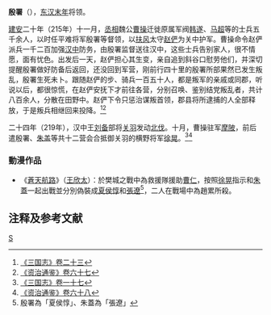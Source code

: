 '''殷署'''（{{bd|2世纪||3世纪|catIdx=Y}}），[[东汉末年|东汉末年]]将领。

[[建安_(东汉)|建安]]二十年（215年）十一月，[[丞相|丞相]]魏公[[曹操|曹操]]迁徙原属军阀[[韩遂|韩遂]]、[[马超|马超]]等的士兵五千余人，以时任平难将军殷署等督领，以[[扶风|扶风]]太守[[赵俨|赵俨]]为关中护军。曹操命令赵俨派兵一千二百加强[[汉中|汉中]]防务，由殷署监督送往汉中，这些士兵告别家人，很不情愿，面有忧色。出发后一天，赵俨担心其生变，亲自追到斜谷口慰劳他们，并深切提醒殷署做好防备后返回，还没回到军营，刚前行四十里的殷署所部果然已发生叛乱，殷署生死未卜。跟随赵俨的步、骑兵一百五十人，都是叛军的亲戚或同郡，听说以后，都很惊慌，在赵俨安抚下才前往各营，分别召唤、鉴别结党叛乱者，共计八百余人，分散在田野中。赵俨下令只惩治谋叛首领，郡县将所逮捕的人全部释放，于是叛兵相继回来投降。<ref>[[:s:三国志/卷23|《三国志》卷二十三]]</ref><ref>[[:s:资治通鉴/卷67|《资治通鉴》卷六十七]]</ref>

二十四年（219年），汉中王[[刘备|刘备]]部将[[关羽|关羽]]发动[[樊城之战|北伐]]。十月，曹操驻军[[摩陂|摩陂]]，前后遣殷署、[[朱盖|朱盖]]等共十二营会合抵御关羽的横野将军[[徐晃|徐晃]]。<ref>[[:s:三国志/卷17|《三国志》卷一十七]]</ref><ref>[[:s:资治通鉴/卷68|《资治通鉴》卷六十八]]</ref>
===動漫作品===
* 《[[蒼天航路|蒼天航路]]》（[[王欣太|王欣太]]）：於樊城之戰中為救援隊援助[[曹仁|曹仁]]，按照[[徐晃|徐晃]]指示和[[朱蓋|朱蓋]]一起出戰並分別偽裝成[[夏侯惇|夏侯惇]]和[[張遼|張遼]]<ref>殷署為「夏侯惇」、朱蓋為「張遼」</ref>，二人在戰場中為趙累所殺。

== 注释及参考文献 ==
{{reflist}}

{{DEFAULTSORT:Y}}
[[Category:殷姓|S]]